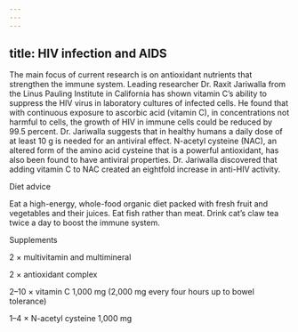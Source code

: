 ```yaml
---
---
---
```

title: HIV infection and AIDS
---




The main focus of current research is on antioxidant nutrients that strengthen the immune system. Leading researcher Dr. Raxit Jariwalla from the Linus Pauling Institute in California has shown vitamin C’s ability to suppress the HIV virus in laboratory cultures of infected cells. He found that with continuous exposure to ascorbic acid (vitamin C), in concentrations not harmful to cells, the growth of HIV in immune cells could be reduced by 99.5 percent. Dr. Jariwalla suggests that in healthy humans a daily dose of at least 10 g is needed for an antiviral effect. N-acetyl cysteine (NAC), an altered form of the amino acid cysteine that is a powerful antioxidant, has also been found to have antiviral properties. Dr. Jariwalla discovered that adding vitamin C to NAC created an eightfold increase in anti-HIV activity.





Diet advice


Eat a high-energy, whole-food organic diet packed with fresh fruit and vegetables and their juices. Eat fish rather than meat. Drink cat’s claw tea twice a day to boost the immune system.





Supplements


2 × multivitamin and multimineral

2 × antioxidant complex

2–10 × vitamin C 1,000 mg (2,000 mg every four hours up to bowel tolerance)

1–4 × N-acetyl cysteine 1,000 mg